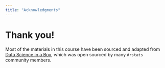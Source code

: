 ```yaml
---
title: "Acknowledgments"
---
```


# Thank you!

Most of the materials in this course have been sourced and adapted from [Data Science in a Box](https://datasciencebox.org/), which was open sourced by many `#rstats` community members.


